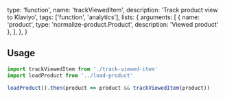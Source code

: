   type: 'function',
  name: 'trackViewedItem',
  description: 'Track product view to Klaviyo',
  tags: ['function', 'analytics'],
  lists: {
    arguments: [
      { name: 'product', type: 'normalize-product.Product', description: 'Viewed product' },
    ],
  },
}

## Usage

```js
import trackViewedItem from './track-viewed-item'
import loadProduct from '../load-product'

loadProduct().then(product => product && trackViewedItem(product))
```
